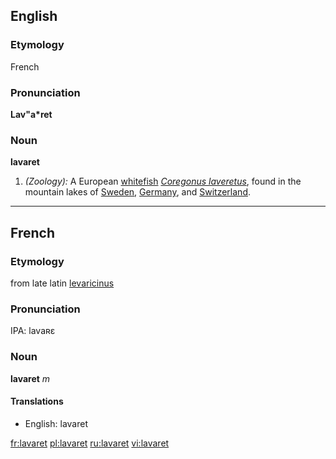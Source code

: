 ==English==
===Etymology===
French 
===Pronunciation===
'''Lav"a*ret'''
===Noun===
'''lavaret'''

#''(Zoology):'' A European [[whitefish]] ''[[Coregonus laveretus]]'', found in the mountain lakes of [[Sweden]], [[Germany]], and [[Switzerland]].

----
==French==
===Etymology===
from late latin [[levaricinus]]

===Pronunciation===
IPA: lavaʀɛ

===Noun===
'''lavaret''' ''m''

====Translations====
*English: lavaret

[[fr:lavaret]]
[[pl:lavaret]]
[[ru:lavaret]]
[[vi:lavaret]]